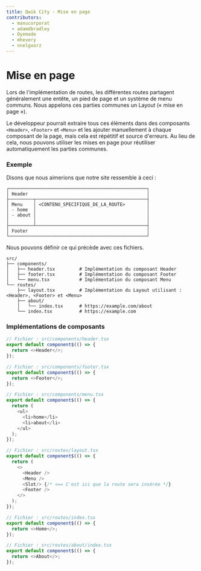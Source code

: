 ```yaml
---
title: Qwik City - Mise en page
contributors:
  - manucorporat
  - adamdbradley
  - Oyemade
  - mhevery
  - nnelgxorz
---
```


# Mise en page

Lors de l'implémentation de routes, les différentes routes partagent généralement une entête, un pied de page et un système de menu communs. Nous appelons ces parties communes un Layout (« mise en page »).

Le développeur pourrait extraire tous ces éléments dans des composants `<Header>`, `<Footer>` et `<Menu>` et les ajouter manuellement à chaque composant de la page, mais cela est répétitif et source d'erreurs. Au lieu de cela, nous pouvons utiliser les mises en page pour réutiliser automatiquement les parties communes.

### Exemple

Disons que nous aimerions que notre site ressemble à ceci :

```
┌───────────────────────────────────────────────────┐
│ Header                                            │
├─────────┬─────────────────────────────────────────┤
│ Menu    │ <CONTENU_SPECIFIQUE_DE_LA_ROUTE>        │
│ - home  │                                         │
│ - about │                                         │
│         │                                         │
├─────────┴─────────────────────────────────────────┤
│ Footer                                            │
└───────────────────────────────────────────────────┘
```

Nous pouvons définir ce qui précède avec ces fichiers.

```
src/
├── components/
│   ├── header.tsx         # Implémentation du composant Header
│   ├── footer.tsx         # Implémentation du composant Footer
│   └── menu.tsx           # Implémentation du composant Menu
└── routes/
    ├── layout.tsx         # Implémentation du Layout utilisant : <Header>, <Footer> et <Menu>
    ├── about/
    │   └── index.tsx      # https://example.com/about
    └── index.tsx          # https://example.com
```

### Implémentations de composants

```typescript
// Fichier : src/components/header.tsx
export default component$(() => {
  return <>Header</>;
});
```

```typescript
// Fichier : src/components/footer.tsx
export default component$(() => {
  return <>Footer</>;
});
```

```typescript
// Fichier : src/components/menu.tsx
export default component$(() => {
  return (
    <ul>
      <li>home</li>
      <li>about</li>
    </ul>
  );
});
```

```typescript
// Fichier : src/routes/layout.tsx
export default component$(() => {
  return (
    <>
      <Header />
      <Menu />
      <Slot/> {/* <== C'est ici que la route sera insérée */}
      <Footer />
    </>
  );
});
```

```typescript
// Fichier : src/routes/index.tsx
export default component$(() => {
  return <>Home</>;
});
```

```typescript
// Fichier : src/routes/about/index.tsx
export default component$(() => {
  return <>About</>;
});
```
